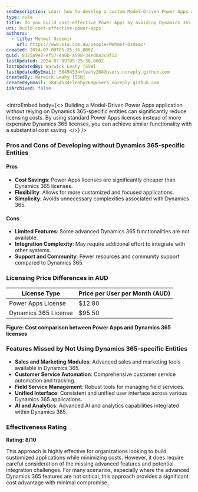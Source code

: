 ```yaml
---
seoDescription: Learn how to develop a custom Model-Driven Power Apps application without using Dynamics 365-specific entities to save on licensing costs.
type: rule
title: Do you build cost-effective Power Apps by avoiding Dynamics 365-specific entities?
uri: build-cost-effective-power-apps
authors:
  - title: Mehmet Ozdemir
    url: https://www.ssw.com.au/people/Mehmet-Ozdemir
created: 2024-07-09T05:25:36.000Z
guid: 8325a9e2-ef57-4a6b-a598-34ed8a2c8f12
lastUpdated: 2024-07-09T05:25:36.000Z
lastUpdatedBy: Warwick Leahy [SSW]
lastUpdatedByEmail: 58454534+leahy268@users.noreply.github.com
createdBy: Warwick Leahy [SSW]
createdByEmail: 58454534+leahy268@users.noreply.github.com
isArchived: false
---
```


<introEmbed
  body={<>
Building a Model-Driven Power Apps application without relying on Dynamics 365-specific entities can significantly reduce licensing costs. By using standard Power Apps licenses instead of more expensive Dynamics 365 licenses, you can achieve similar functionality with a substantial cost saving.
  </>}
/>
### Pros and Cons of Developing without Dynamics 365-specific Entities

#### Pros

* **Cost Savings**: Power Apps licenses are significantly cheaper than Dynamics 365 licenses.
* **Flexibility**: Allows for more customized and focused applications.
* **Simplicity**: Avoids unnecessary complexities associated with Dynamics 365.

#### Cons

* **Limited Features**: Some advanced Dynamics 365 functionalities are not available.
* **Integration Complexity**: May require additional effort to integrate with other systems.
* **Support and Community**: Fewer resources and community support compared to Dynamics 365.

### Licensing Price Differences in AUD

| License Type         | Price per User per Month (AUD) |
|----------------------|--------------------------------|
| Power Apps License   | $12.80                         |
| Dynamics 365 License | $95.50                         |

**Figure: Cost comparison between Power Apps and Dynamics 365 licenses**

### Features Missed by Not Using Dynamics 365-specific Entities

* **Sales and Marketing Modules**: Advanced sales and marketing tools available in Dynamics 365.
* **Customer Service Automation**: Comprehensive customer service automation and tracking.
* **Field Service Management**: Robust tools for managing field services.
* **Unified Interface**: Consistent and unified user interface across various Dynamics 365 applications.
* **AI and Analytics**: Advanced AI and analytics capabilities integrated within Dynamics 365.

### Effectiveness Rating

**Rating: 8/10**

This approach is highly effective for organizations looking to build customized applications while minimizing costs. However, it does require careful consideration of the missing advanced features and potential integration challenges. For many scenarios, especially where the advanced Dynamics 365 features are not critical, this approach provides a significant cost advantage with minimal compromise.
